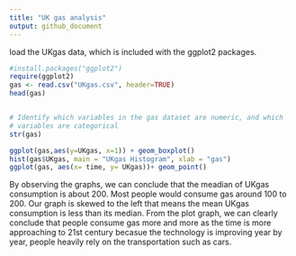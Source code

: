 ```yaml
---
title: "UK gas analysis"
output: github_document
---
```


load the UKgas data, which is included with the ggplot2 packages.
```r
#install.packages("ggplot2")
require(ggplot2)
gas <- read.csv("UKgas.csv", header=TRUE)
head(gas)


# Identify which variables in the gas dataset are numeric, and which
# variables are categorical
str(gas)
```
```r
ggplot(gas,aes(y=UKgas, x=1)) + geom_boxplot()
hist(gas$UKgas, main = "UKgas Histogram", xlab = "gas")
ggplot(gas, aes(x= time, y= UKgas))+ geom_point()

```

By observing the graphs, we can conclude that the meadian of UKgas consumption is about 200. Most people would consume gas around 100 to 200. Our graph is skewed to the left that means the mean UKgas consumption is less than its median. From the plot graph, we can clearly conclude that people consume gas more and more as the time is more approaching to 21st century becasue the technology is improving year by year, people heavily rely on the transportation such as cars. 
